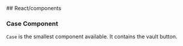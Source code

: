 
<Meta title="React components" />
<div>
  ## React/components

### Case Component

`Case` is the smallest component available.
It contains the vault button.

</div>
